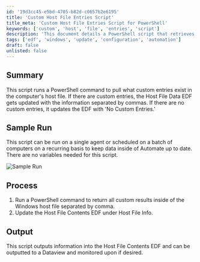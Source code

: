 ```yaml
---
id: '19d3cc45-e5bd-4705-b82d-c0657b2e6195'
title: 'Custom Host File Entries Script'
title_meta: 'Custom Host File Entries Script for PowerShell'
keywords: ['custom', 'host', 'file', 'entries', 'script']
description: 'This document details a PowerShell script that retrieves custom entries from the host file, updating the Host File Data EDF accordingly. It can be run on individual agents or scheduled across multiple computers to ensure Automate data remains current.'
tags: ['edf', 'windows', 'update', 'configuration', 'automation']
draft: false
unlisted: false
---
```

## Summary

This script runs a PowerShell command to pull what custom entries exist in the computer's host file. If there are custom entries, the Host File Data EDF gets updated with the information separated by commas. If there are no custom entries, it updates the EDF with 'No Custom Entries.'

## Sample Run

This script can be run on a single agent or scheduled on a batch of computers on a recurring basis to keep data inside of Automate up to date. There are no variables needed for this script.

![Sample Run](../../../static/img/Hosts-File---Audit/image_1.png)

## Process

1. Run a PowerShell command to return all custom results inside of the Windows host file separated by comma.
2. Update the Host File Contents EDF under Host File Info.

## Output

This script outputs information into the Host File Contents EDF and can be outputted to a Dataview and monitored upon if desired.












